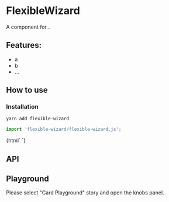 

<Meta title="Card|Docs" />

# FlexibleWizard

A component for...

## Features:

- a
- b
- ...

## How to use

### Installation

```bash
yarn add flexible-wizard
```

```js
import 'flexible-wizard/flexible-wizard.js';
```

<Preview withToolbar>
  <Story name="Simple" height="220px">
    {html`
      <flexible-wizard></flexible-wizard>
    `}
  </Story>
</Preview>

## API

<Props of="flexible-wizard" />

## Playground

Please select "Card Playground" story and open the knobs panel.
